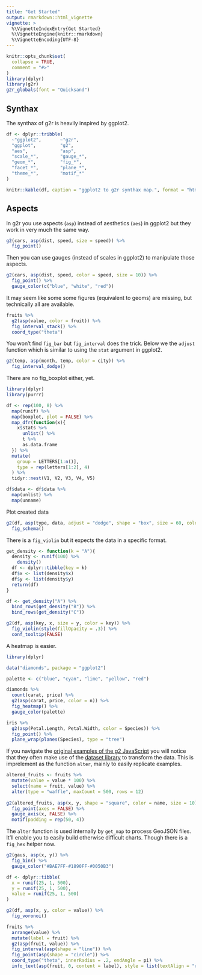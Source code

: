 ```yaml
---
title: "Get Started"
output: rmarkdown::html_vignette
vignette: >
  %\VignetteIndexEntry{Get Started}
  %\VignetteEngine{knitr::rmarkdown}
  %\VignetteEncoding{UTF-8}
---
```


```r
knitr::opts_chunk$set(
  collapse = TRUE,
  comment = "#>"
)
library(dplyr)
library(g2r)
g2r_globals(font = "Quicksand")
```

## Synthax

The synthax of g2r is heavily inspired by ggplot2.

```r
df <- dplyr::tribble(
  ~"ggplot2",       ~"g2r",
  "ggplot",         "g2",
  "aes",            "asp",
  "scale_*",        "gauge_*",
  "geom_*",         "fig_*",
  "facet_*",        "plane_*",
  "theme_*",        "motif_*"
)

knitr::kable(df, caption = "ggplot2 to g2r synthax map.", format = "html")
```

## Aspects

In g2r you use aspects (`asp`) instead of aesthetics (`aes`) in ggplot2 but they work in very much the same way.

```r
g2(cars, asp(dist, speed, size = speed)) %>% 
  fig_point()
```

Then you can use gauges (instead of scales in ggplot2) to manipulate those aspects.

```r
g2(cars, asp(dist, speed, color = speed, size = 10)) %>% 
  fig_point() %>% 
  gauge_color(c("blue", "white", "red"))
```

It may seem like some some figures (equivalent to geoms) are missing, but technically all are available.

```r
fruits %>% 
  g2(asp(value, color = fruit)) %>% 
  fig_interval_stack() %>% 
  coord_type("theta")
```

You won't find `fig_bar` but `fig_interval` does the trick. Below we the `adjust` function which is similar to using the `stat` argument in ggplot2.

```r
g2(temp, asp(month, temp, color = city)) %>% 
  fig_interval_dodge() 
```

There are no fig_boxplot either, yet.

```r
library(dplyr)
library(purrr)

df <- rep(100, 8) %>% 
  map(runif) %>% 
  map(boxplot, plot = FALSE) %>% 
  map_dfr(function(x){
    x$stats %>% 
      unlist() %>% 
      t %>% 
      as.data.frame
  }) %>% 
  mutate(
    group = LETTERS[1:n()],
    type = rep(letters[1:2], 4)
  ) %>% 
  tidyr::nest(V1, V2, V3, V4, V5)

df$data <- df$data %>% 
  map(unlist) %>% 
  map(unname)
```

Plot created data

```r
g2(df, asp(type, data, adjust = "dodge", shape = "box", size = 60, color = group)) %>% 
  fig_schema()
```

There is a `fig_violin` but it expects the data in a specific format.

```r
get_density <- function(k = "A"){
  density <- runif(100) %>% 
    density() 
  df <- dplyr::tibble(key = k)
  df$x <- list(density$x)
  df$y <- list(density$y)
  return(df)
}

df <- get_density("A") %>% 
  bind_rows(get_density("B")) %>% 
  bind_rows(get_density("C"))

g2(df, asp(key, x, size = y, color = key)) %>% 
  fig_violin(style(fillOpacity = .3)) %>% 
  conf_tooltip(FALSE)
```

A heatmap is easier.

```r
library(dplyr)

data("diamonds", package = "ggplot2")

palette <- c("blue", "cyan", "lime", "yellow", "red")

diamonds %>% 
  count(carat, price) %>% 
  g2(asp(carat, price, color = n)) %>% 
  fig_heatmap() %>% 
  gauge_color(palette)
```

```r
iris %>%
  g2(asp(Petal.Length, Petal.Width, color = Species)) %>% 
  fig_point() %>%
  plane_wrap(planes(Species), type = "tree")
```

If you navigate the [original examples of the g2 JavaScript](https://antv.alipay.com/zh-cn/g2/3.x/demo/index.html) you will notice that they often make use of the [dataset library](https://github.com/antvis/data-set) to transform the data. This is imprelement as the function `alter`, mainly to easily replicate examples.

```r
altered_fruits <- fruits %>% 
  mutate(value = value * 100) %>% 
  select(name = fruit, value) %>% 
  alter(type = "waffle", maxCount = 500, rows = 12) 
 
g2(altered_fruits, asp(x, y, shape = "square", color = name, size = 10)) %>% 
  fig_point(axes = FALSE) %>% 
  gauge_axis(x, FALSE) %>% 
  motif(padding = rep(50, 4)) 
```

The `alter` function is used internally by `get_map` to process GeoJSON files. It'll enable you to easily build otherwise difficult charts. Though there is a `fig_hex` helper now.

```r
g2(gaus, asp(x, y)) %>% 
  fig_bin() %>% 
  gauge_color("#BAE7FF-#1890FF-#0050B3")
```

```r
df <- dplyr::tibble(
  x = runif(25, 1, 500),
  y = runif(25, 1, 500),
  value = runif(25, 1, 500)
)

g2(df, asp(x, y, color = value)) %>%
  fig_voronoi()
```

```r
fruits %>% 
  arrange(value) %>% 
  mutate(label = fruit) %>%  
  g2(asp(fruit, value)) %>% 
  fig_interval(asp(shape = "line")) %>%
  fig_point(asp(shape = "circle")) %>%  
  coord_type("theta", innerRadius = .2, endAngle = pi) %>% 
  info_text(asp(fruit, 0, content = label), style = list(textAlign = "right"))
```